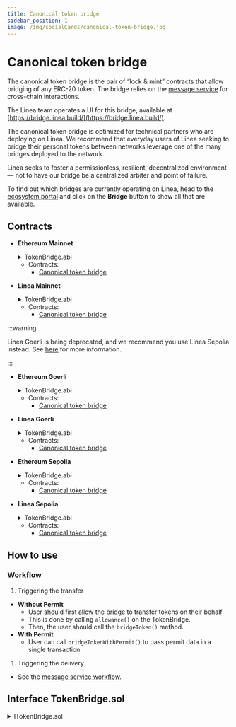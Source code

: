 ```yaml
---
title: Canonical token bridge
sidebar_position: 1
image: /img/socialCards/canonical-token-bridge.jpg
---
```



# Canonical token bridge

<div className="img-large">
  <LineaBridgeGraphic />
</div>

The canonical token bridge is the pair of “lock & mint” contracts that allow bridging of any 
ERC-20 token. The bridge relies on the [message service](/docs/architecture/canonical-msg-service/message-service.mdx)
for cross-chain interactions.

The Linea team operates a UI for this bridge, available at [https://bridge.linea.build/](https://bridge.linea.build/).

The canonical token bridge is optimized for technical partners who are deploying on Linea. 
We recommend that everyday users of Linea seeking to bridge their personal tokens between 
networks leverage one of the many bridges deployed to the network.

Linea seeks to foster a permissionless, resilient, decentralized environment — not to have our 
bridge be a centralized arbiter and point of failure.

To find out which bridges are currently operating on Linea, head to the [ecosystem portal](https://linea.build/apps) 
and click on the **Bridge** button to show all that are available.

## Contracts

<Tabs>

<TabItem value="Mainnet" label="Mainnet">

- **Ethereum Mainnet**

  <details>
    <summary>TokenBridge.abi</summary>
    <CodeBlock language="json">{TokenBridgeL1}</CodeBlock>
  </details>

  - Contracts:
    - [Canonical token bridge](https://etherscan.io/address/0x051F1D88f0aF5763fB888eC4378b4D8B29ea3319)

- **Linea Mainnet**

  <details>
    <summary>TokenBridge.abi</summary>
    <CodeBlock language="json">{TokenBridgeL2}</CodeBlock>
  </details>

  - Contracts:
    - [Canonical token bridge](https://lineascan.build/address/0x353012dc4a9a6cf55c941badc267f82004a8ceb9)

</TabItem>
<TabItem value="Linea Goerli" label="Linea Goerli">
:::warning

Linea Goerli is being deprecated, and we recommend you use Linea Sepolia instead. See [here](/build-on-linea/goerli-to-sepolia)
for more information.

:::

- **Ethereum Goerli**

  <details>
    <summary>TokenBridge.abi</summary>
    <CodeBlock language="json">{TokenBridgeL1}</CodeBlock>
  </details>

  - Contracts:
    - [Canonical token bridge](https://goerli.etherscan.io/address/0x5506A3805fB8A58Fa58248CC52d2b06D92cA94e6)

- **Linea Goerli**

  <details>
    <summary>TokenBridge.abi</summary>
    <CodeBlock language="json">{TokenBridgeL2}</CodeBlock>
  </details>

  - Contracts:
    - [Canonical token bridge](https://goerli.lineascan.build/address/0x3ccd0F623B7a25Eab5dFc6a3fD723dCE5520489B)

</TabItem>
<TabItem value="Linea Sepolia" label="Linea Sepolia">

- **Ethereum Sepolia**

  <details>
    <summary>TokenBridge.abi</summary>
    <CodeBlock language="json">{TokenBridgeL1}</CodeBlock>
  </details>

  - Contracts:
    - [Canonical token bridge](https://sepolia.etherscan.io/address/0x5A0a48389BB0f12E5e017116c1105da97E129142)

- **Linea Sepolia**

  <details>
    <summary>TokenBridge.abi</summary>
    <CodeBlock language="json">{TokenBridgeL2}</CodeBlock>
  </details>

  - Contracts:
    - [Canonical token bridge](https://sepolia.lineascan.build/address/0x93DcAdf238932e6e6a85852caC89cBd71798F463)

</TabItem>
</Tabs>

## How to use

### Workflow

1. Triggering the transfer

- **Without Permit**
  - User should first allow the bridge to transfer tokens on their behalf
  - This is done by calling `allowance()` on the TokenBridge.
  - Then, the user should call the `bridgeToken()` method.
- **With Permit**
  - User can call `bridgeTokenWithPermit()` to pass permit data in a single transaction

1. Triggering the delivery

- See the [message service workflow](/docs/architecture/canonical-msg-service/message-service.mdx#workflow).

## Interface TokenBridge.sol

<details>
  <summary>ITokenBridge.sol</summary>
  <CodeBlock language="solidity">{TokenBridge}</CodeBlock>
</details>
